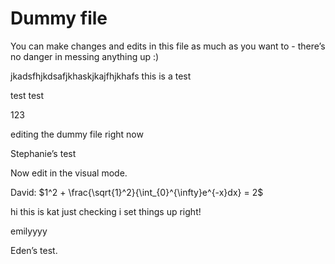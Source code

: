 # Dummy file

You can make changes and edits in this file as much as you want to - there's no danger in messing anything up :)

jkadsfhjkdsafjkhaskjkajfhjkhafs this is a test

test test

123

editing the dummy file right now

Stephanie's test

Now edit in the visual mode.


David: $1^2 + \frac{\sqrt{1}^2}{\int_{0}^{\infty}e^{-x}dx} = 2$

hi this is kat just checking i set things up right!

emilyyyy

Eden's test.
